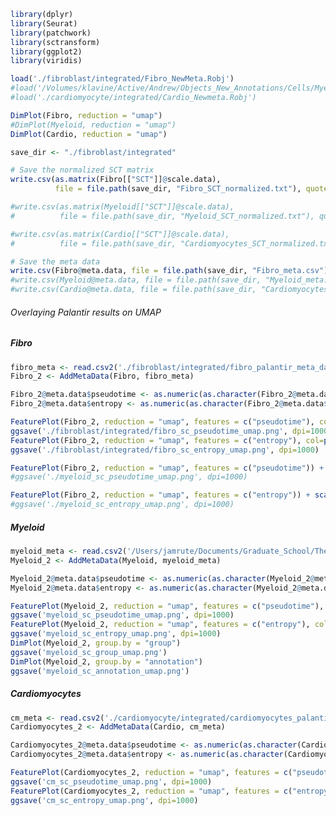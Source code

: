 ```{r}
library(dplyr)
library(Seurat)
library(patchwork)
library(sctransform)
library(ggplot2)
library(viridis)
```

```{r}
load('./fibroblast/integrated/Fibro_NewMeta.Robj')
#load('/Volumes/klavine/Active/Andrew/Objects_New_Annotations/Cells/Myeloid.Robj')
#load('./cardiomyocyte/integrated/Cardio_Newmeta.Robj')
```

```{r}
DimPlot(Fibro, reduction = "umap")
#DimPlot(Myeloid, reduction = "umap")
DimPlot(Cardio, reduction = "umap")
```

```{r}
save_dir <- "./fibroblast/integrated"

# Save the normalized SCT matrix
write.csv(as.matrix(Fibro[["SCT"]]@scale.data), 
          file = file.path(save_dir, "Fibro_SCT_normalized.txt"), quote = FALSE)

#write.csv(as.matrix(Myeloid[["SCT"]]@scale.data), 
#          file = file.path(save_dir, "Myeloid_SCT_normalized.txt"), quote = FALSE)

#write.csv(as.matrix(Cardio[["SCT"]]@scale.data), 
#          file = file.path(save_dir, "Cardiomyocytes_SCT_normalized.txt"), quote = FALSE)

# Save the meta data
write.csv(Fibro@meta.data, file = file.path(save_dir, "Fibro_meta.csv"), quote = FALSE)
#write.csv(Myeloid@meta.data, file = file.path(save_dir, "Myeloid_meta.csv"), quote = FALSE)
#write.csv(Cardio@meta.data, file = file.path(save_dir, "Cardiomyocytes_meta.csv"), quote = FALSE)
```

###### Overlaying Palantir results on UMAP

##### Fibro
```{r}
fibro_meta <- read.csv2('./fibroblast/integrated/fibro_palantir_meta_data.csv', header=TRUE, sep=',', row.names = 1)
Fibro_2 <- AddMetaData(Fibro, fibro_meta)

Fibro_2@meta.data$pseudotime <- as.numeric(as.character(Fibro_2@meta.data$pseudotime))
Fibro_2@meta.data$entropy <- as.numeric(as.character(Fibro_2@meta.data$entropy))
```

```{r}
FeaturePlot(Fibro_2, reduction = "umap", features = c("pseudotime"), col=plasma(256))
ggsave('./fibroblast/integrated/fibro_sc_pseudotime_umap.png', dpi=1000)
FeaturePlot(Fibro_2, reduction = "umap", features = c("entropy"), col=plasma(256))
ggsave('./fibroblast/integrated/fibro_sc_entropy_umap.png', dpi=1000)
```

```{r}
FeaturePlot(Fibro_2, reduction = "umap", features = c("pseudotime")) + scale_color_gradientn(colors=c("blue", "turquoise2","yellow","red","red4"), oob=scales::squish)
#ggsave('./myeloid_sc_pseudotime_umap.png', dpi=1000)

FeaturePlot(Fibro_2, reduction = "umap", features = c("entropy")) + scale_color_gradientn(colors=c("blue", "turquoise2","yellow","red","red4"), oob=scales::squish)
#ggsave('./myeloid_sc_entropy_umap.png', dpi=1000)
```

##### Myeloid
```{r}
myeloid_meta <- read.csv2('/Users/jamrute/Documents/Graduate_School/Thesis_Lab/Lavine_Projects/Andrew_HDCM/Palantir/myeloid_single_cell/myeloid_palantir_meta_data.csv', header=TRUE, sep=',', row.names = 1)
Myeloid_2 <- AddMetaData(Myeloid, myeloid_meta)

Myeloid_2@meta.data$pseudotime <- as.numeric(as.character(Myeloid_2@meta.data$pseudotime))
Myeloid_2@meta.data$entropy <- as.numeric(as.character(Myeloid_2@meta.data$entropy))
```

```{r}
FeaturePlot(Myeloid_2, reduction = "umap", features = c("pseudotime"), col=plasma(256))
ggsave('myeloid_sc_pseudotime_umap.png', dpi=1000)
FeaturePlot(Myeloid_2, reduction = "umap", features = c("entropy"), col=plasma(256))
ggsave('myeloid_sc_entropy_umap.png', dpi=1000)
DimPlot(Myeloid_2, group.by = "group")
ggsave('myeloid_sc_group_umap.png')
DimPlot(Myeloid_2, group.by = "annotation")
ggsave('myeloid_sc_annotation_umap.png')
```

##### Cardiomyocytes
```{r}
cm_meta <- read.csv2('./cardiomyocyte/integrated/cardiomyocytes_palantir_meta_data.csv', header=TRUE, sep=',', row.names = 1)
Cardiomyocytes_2 <- AddMetaData(Cardio, cm_meta)

Cardiomyocytes_2@meta.data$pseudotime <- as.numeric(as.character(Cardiomyocytes_2@meta.data$pseudotime))
Cardiomyocytes_2@meta.data$entropy <- as.numeric(as.character(Cardiomyocytes_2@meta.data$entropy))
```

```{r}
FeaturePlot(Cardiomyocytes_2, reduction = "umap", features = c("pseudotime"), col=plasma(256))
ggsave('cm_sc_pseudotime_umap.png', dpi=1000)
FeaturePlot(Cardiomyocytes_2, reduction = "umap", features = c("entropy"), col=plasma(256))
ggsave('cm_sc_entropy_umap.png', dpi=1000)
```
























